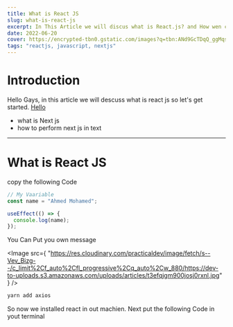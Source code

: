 ```yaml
---
title: What is React JS
slug: what-is-react-js
excerpt: In This Article we will discus what is React.js? and How wen can use it?
date: 2022-06-20
cover: https://encrypted-tbn0.gstatic.com/images?q=tbn:ANd9GcTDqQ_ggMqsdPl7PyGbSufT7bdf0tU57kJA2w&usqp=CAU
tags: "reactjs, javascript, nextjs"
---
```



# Introduction

Hello Gays, in this article we will descuss what is react js so let's get started. <A href="https://www.google.com" target="_blank">Hello</A>

- what is Next js
- how to perform next js in text

---


# What is React JS

copy the following Code

```javascript
// My Vaariable
const name = "Ahmed Mohamed";

useEffect(() => {
  console.log(name);
});
```

You Can Put you own message

<Image
  src={
    "https://res.cloudinary.com/practicaldev/image/fetch/s--Vev_Bizg--/c_limit%2Cf_auto%2Cfl_progressive%2Cq_auto%2Cw_880/https://dev-to-uploads.s3.amazonaws.com/uploads/articles/t3efqjgm900josj0rxnl.jpg"
  }
/>

```bash
yarn add axios
```

So now we installed react in out machien.
Next put the following Code in yout terminal
